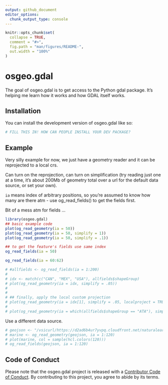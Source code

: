 ```yaml
---
output: github_document
editor_options: 
  chunk_output_type: console
---
```


<!-- README.md is generated from README.Rmd. Please edit that file -->

```r
knitr::opts_chunk$set(
  collapse = TRUE,
  comment = "#>",
  fig.path = "man/figures/README-",
  out.width = "100%"
)
```

# osgeo.gdal

<!-- badges: start -->
<!-- badges: end -->

The goal of osgeo.gdal is to get access to the Python gdal package.  It's helping me learn how it works and how GDAL itself works. 

## Installation

You can install the development version of osgeo.gdal like so:

``` r
# FILL THIS IN! HOW CAN PEOPLE INSTALL YOUR DEV PACKAGE?
```

## Example

Very silly example for now, we just have a geometry reader and it can be reprojected to a local crs. 

Can turn on the reprojection, can turn on simplification (try reading just one at a time, it's about 200Mb of geometry total over a url for the default data source, or set your own). 


`ia` means index of arbitrary positions, so you're assumed to know how many are there atm - use og_read_fields() to get the fields first. 

Bit of a mess atm for fields ...

```r
library(osgeo.gdal)
## basic example code
plot(og_read_geometry(ia = 50))
plot(og_read_geometry(ia = 50, simplify = 1))
plot(og_read_geometry(ia = 50, simplify = .1))

## to get the feature's fields use same index
og_read_fields(ia = 50)

og_read_fields(ia = 60:62)

# #allfields <- og_read_fields(ia = 1:200)
# 
# idx <- match(c("CAN", "MEX", "USA"), allfields$shapeGroup)
# plot(og_read_geometry(ia = idx, simplify = .05))
# 
# 
# ## finally, apply the local custom projection
# plot(og_read_geometry(ia = idx[1], simplify = .05, localproject = TRUE))
# 
# plot(og_read_geometry(ia = which(allfields$shapeGroup == "ATA"), simplify = .05, localproject = TRUE))

```

Use a different data source. 

```r
# geojson <- "/vsicurl/https://d2ad6b4ur7yvpq.cloudfront.net/naturalearth-3.3.0/ne_50m_geography_marine_polys.geojson"
# marine <- og_read_geometry(geojson, ia = 1:120)
# plot(marine, col = sample(hcl.colors(120)))
# og_read_fields(geojson, ia = 1:120)
```

## Code of Conduct
  
Please note that the osgeo.gdal project is released with a [Contributor Code of Conduct](https://contributor-covenant.org/version/2/1/CODE_OF_CONDUCT.html). By contributing to this project, you agree to abide by its terms.
